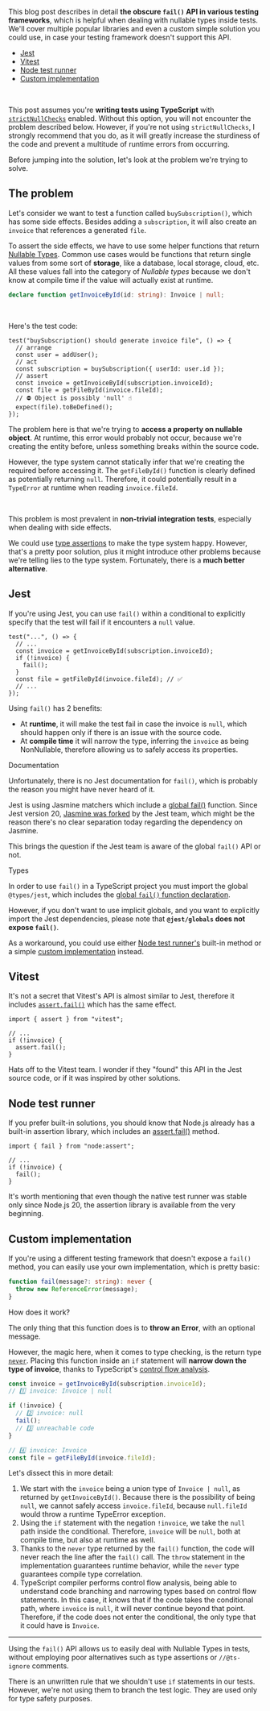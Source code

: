 



This blog post describes in detail **the obscure `fail()` API in various testing frameworks**, which is helpful when dealing with nullable types inside tests. We'll cover multiple popular libraries and even a custom simple solution you could use, in case your testing framework doesn't support this API.

- [Jest](#jest)
- [Vitest](#vitest)
- [Node test runner](#node-test-runner)
- [Custom implementation](#custom-implementation)

<br />

This post assumes you're **writing tests using TypeScript** with <a href="https://www.typescriptlang.org/tsconfig/#strictNullChecks"><code>strictNullChecks</code></a> enabled. Without this option, you will not encounter the problem described below. However, if you're not using `strictNullChecks`, I strongly recommend that you do, as it will greatly increase the sturdiness of the code and prevent a multitude of runtime errors from occurring.

Before jumping into the solution, let's look at the problem we're trying to solve.

## The problem

Let's consider we want to test a function called `buySubscription()`, which has some side effects. Besides adding a `subscription`, it will also create an `invoice` that references a generated `file`.

To assert the side effects, we have to use some helper functions that return [Nullable Types](https://en.wikipedia.org/wiki/Nullable_type). Common use cases would be functions that return single values from some sort of **storage**, like a database, local storage, cloud, etc. All these values fall into the category of _Nullable types_ because we don't know at compile time if the value will actually exist at runtime.

```ts
declare function getInvoiceById(id: string): Invoice | null;
```

<br />

Here's the test code:

```ts{8}
test("buySubscription() should generate invoice file", () => {
  // arrange
  const user = addUser();
  // act
  const subscription = buySubscription({ userId: user.id });
  // assert
  const invoice = getInvoiceById(subscription.invoiceId);
  const file = getFileById(invoice.fileId);
  // ⛔️ Object is possibly 'null' ☝️
  expect(file).toBeDefined();
});
```


The problem here is that we're trying to **access a property on nullable object**. At runtime, this error would probably not occur, because we're creating the entity before, unless something breaks within the source code.

However, the type system cannot statically infer that we're creating the required before accessing it. The `getFileById()` function is clearly defined as potentially returning `null`. Therefore, it could potentially result in a `TypeError` at runtime when reading `invoice.fileId`.

<br />

This problem is most prevalent in **non-trivial integration tests**, especially when dealing with side effects.

We could use [type assertions](https://www.typescriptlang.org/docs/handbook/2/everyday-types.html#type-assertions) to make the type system happy. However, that's a pretty poor solution, plus it might introduce other problems because we're telling lies to the type system. Fortunately, there is a **much better alternative**.

## Jest

If you're using Jest, you can use `fail()` within a conditional to explicitly specify that the test will fail if it encounters a `null` value.

```ts{5}
test("...", () => {
  // ...
  const invoice = getInvoiceById(subscription.invoiceId);
  if (!invoice) {
    fail();
  }
  const file = getFileById(invoice.fileId); // ✅
  // ...
});
```

Using `fail()` has 2 benefits:

- At **runtime**, it will make the test fail in case the invoice is `null`, which should happen only if there is an issue with the source code.
- At **compile time** it will narrow the type, inferring the `invoice` as being NonNullable, therefore allowing us to safely access its properties.

<Subheading>Documentation</Subheading>

Unfortunately, there is no Jest documentation for `fail()`, which is probably the reason you might have never heard of it.

Jest is using Jasmine matchers which include a [global fail()](https://jasmine.github.io/api/5.2/global.html#fail) function. Since Jest version 20, [Jasmine was forked](https://jestjs.io/blog/2017/05/06/jest-20-delightful-testing-multi-project-runner#breaking-changes) by the Jest team, which might be the reason there's no clear separation today regarding the dependency on Jasmine.

This brings the question if the Jest team is aware of the global `fail()` API or not.

<Subheading>Types</Subheading>

In order to use `fail()` in a TypeScript project you must import the global `@types/jest`, which includes the [global `fail()` function declaration](https://github.com/DefinitelyTyped/DefinitelyTyped/blob/master/types/jest/index.d.ts#L1569).

However, if you don't want to use implicit globals, and you want to explicitly import the Jest dependencies, please note that **`@jest/globals` does not expose `fail()`**.

As a workaround, you could use either [Node test runner's](#node-test-runner) built-in method or a simple [custom implementation](#custom-implementation) instead.


## Vitest

It's not a secret that Vitest's API is almost similar to Jest, therefore it includes [`assert.fail()`](https://vitest.dev/api/assert.html#fail) which has the same effect.

```ts{1,5}
import { assert } from "vitest";

// ...
if (!invoice) {
  assert.fail();
}
```

Hats off to the Vitest team. I wonder if they "found" this API in the Jest source code, or if it was inspired by other solutions.

## Node test runner

If you prefer built-in solutions, you should know that Node.js already has a built-in assertion library, which includes an [assert.fail()](https://nodejs.org/api/assert.html#assertfailmessage) method.

```ts{1,5}
import { fail } from "node:assert";

// ...
if (!invoice) {
  fail();
}
```

It's worth mentioning that even though the native test runner was stable only since Node.js 20, the assertion library is available from the very beginning.

## Custom implementation

If you're using a different testing framework that doesn't expose a `fail()` method, you can easily use your own implementation, which is pretty basic:

```ts
function fail(message?: string): never {
  throw new ReferenceError(message);
}
```

<Subheading>How does it work?</Subheading>

The only thing that this function does is to **throw an Error**, with an optional message.

However, the magic here, when it comes to type checking, is the return type [`never`](https://www.typescriptlang.org/docs/handbook/2/narrowing.html#the-never-type). Placing this function inside an `if` statement will **narrow down the type of invoice**, thanks to TypeScript's [control flow analysis](https://www.typescriptlang.org/docs/handbook/2/narrowing.html#control-flow-analysis).

```ts
const invoice = getInvoiceById(subscription.invoiceId);
// 1️⃣ invoice: Invoice | null

if (!invoice) {
  // 2️⃣ invoice: null
  fail();
  // 3️⃣ unreachable code
}

// 4️⃣ invoice: Invoice
const file = getFileById(invoice.fileId);
```

Let's dissect this in more detail:

1. We start with the `invoice` being a union type of `Invoice | null`, as returned by `getInvoiceById()`. Because there is the possibility of being `null`, we cannot safely access `invoice.fileId`, because `null.fileId` would throw a runtime TypeError exception.
2. Using the `if` statement with the negation `!invoice`, we take the `null` path inside the conditional. Therefore, `invoice` will be `null`, both at compile time, but also at runtime as well.
3. Thanks to the `never` type returned by the `fail()` function, the code will never reach the line after the `fail()` call. The `throw` statement in the implementation guarantees runtime behavior, while the `never` type guarantees compile type correlation.
4. TypeScript compiler performs control flow analysis, being able to understand code branching and narrowing types based on control flow statements. In this case, it knows that if the code takes the conditional path, where `invoice` is `null`, it will never continue beyond that point. Therefore, if the code does not enter the conditional, the only type that it could have is `Invoice`.

---

Using the `fail()` API allows us to easily deal with Nullable Types in tests, without employing poor alternatives such as type assertions or `//@ts-ignore` comments.

There is an unwritten rule that we shouldn't use `if` statements in our tests. However, we're not using them to branch the test logic. They are used only for type safety purposes.